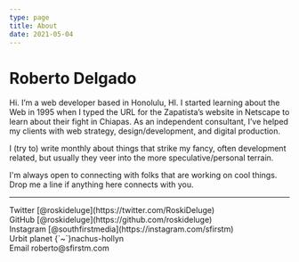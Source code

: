 ```yaml
---
type: page
title: About
date: 2021-05-04
---
```


# Roberto Delgado

Hi. I’m a web developer based in Honolulu, HI. I started learning about the Web in 1995 when I typed the URL for the Zapatista’s website in Netscape to learn about their fight in Chiapas. As an independent consultant, I’ve helped my clients with web strategy, design/development, and digital production.

I (try to) write monthly about things that strike my fancy, often development related, but usually they veer into the more speculative/personal terrain.

I'm always open to connecting with folks that are working on cool things. Drop me a line if anything here connects with you.

---

<div>
  Twitter [@roskideluge](https://twitter.com/RoskiDeluge)
  <br />
  GitHub [@roskideluge](https://github.com/roskideluge)
  <br />
  Instagram [@southfirstmedia](https://instagram.com/sfirstm)
  <br />
  Urbit planet {`~`}nachus-hollyn
  <br />
  Email roberto@sfirstm.com
</div>
